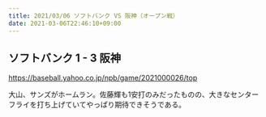 ```yaml
---
title: 2021/03/06 ソフトバンク VS 阪神（オープン戦）
date: 2021-03-06T22:46:10+09:00
---
```


## ソフトバンク 1 - 3 阪神

https://baseball.yahoo.co.jp/npb/game/2021000026/top

大山、サンズがホームラン。佐藤輝も1安打のみだったものの、大きなセンターフライを打ち上げていてやっぱり期待できそうである。
